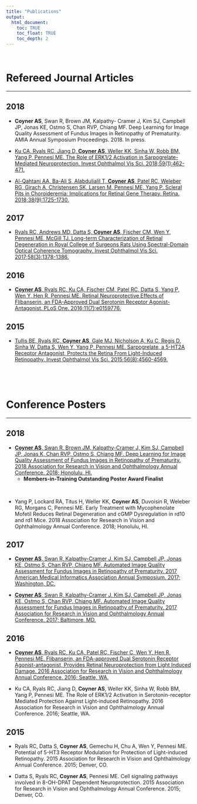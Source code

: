 ```yaml
---
title: "Publications"
output:
  html_document:
    toc: TRUE
    toc_float: TRUE
    toc_depth: 2
---
```


<style>
h1{margin-top: 36px}
</style>

<br>

# Refereed Journal Articles

---

## 2018

- **Coyner AS**, Swan R, Brown JM, Kalpathy- Cramer J, Kim SJ, Campbell JP, Jonas KE, Ostmo S, Chan RVP, Chiang MF. Deep Learning for Image Quality Assessment of Fundus Images in Retinopathy of Prematurity. AMIA Annual Symposium Proceedings. 2018. In press.

- [Ku CA, Ryals RC, Jiang D, **Coyner AS**, Weller KK, Sinha W, Robb BM, Yang P, Pennesi ME. The Role of ERK1/2 Activation in Sarpogrelate-Mediated Neuroprotection. Invest Ophthalmol Vis Sci. 2018;59(1):462-471.](https://www.ncbi.nlm.nih.gov/pubmed/29368005)

- [Al-Qahtani AA, Ba-Ali S, Alabduljalil T, **Coyner AS**, Patel RC, Weleber RG, Girach A, Christensen SK, Larsen M, Pennesi ME, Yang P. Scleral Pits in Choroideremia: Implications for Retinal Gene Therapy. Retina. 2018;38(9):1725-1730.](https://www.ncbi.nlm.nih.gov/pubmed/29160785)


## 2017

- [Ryals RC, Andrews MD, Datta S, **Coyner AS**, Fischer CM, Wen Y, Pennesi ME, McGill TJ. Long-term Characterization of Retinal Degeneration in Royal College of Surgeons Rats Using Spectral-Domain Optical Coherence Tomography. Invest Ophthalmol Vis Sci. 2017;58(3):1378-1386.](https://www.ncbi.nlm.nih.gov/pubmed/28253400)


## 2016

- [**Coyner AS**, Ryals RC, Ku CA,  Fischer CM, Patel RC, Datta S, Yang P, Wen Y, Hen R, Pennesi ME. Retinal Neuroprotective Effects of Flibanserin, an FDA-Approved Dual Serotonin Receptor Agonist-Antagonist. PLoS One. 2016;11(7):e0159776.](https://www.ncbi.nlm.nih.gov/pubmed/27447833)


## 2015

- [Tullis BE, Ryals RC, **Coyner AS**, Gale MJ, Nicholson A, Ku C, Regis D, Sinha W, Datta S, Wen Y, Yang P, Pennesi ME. Sarpogrelate, a 5-HT2A Receptor Antagonist, Protects the Retina From Light-Induced Retinopathy. Invest Ophthalmol Vis Sci. 2015;56(8):4560-4569.](https://www.ncbi.nlm.nih.gov/pubmed/26200496)


<br>

<br>

# Conference Posters

---

## 2018

- [**Coyner AS**, Swan R, Brown JM, Kalpathy-Cramer J, Kim SJ, Campbell JP, Jonas K, Chan RVP, Ostmo S, Chiang MF. Deep Learning for Image Quality Assessment of Fundus Images in Retinopathy of Prematurity. 2018 Association for Research in Vision and Ophthalmology Annual Conference. 2018; Honolulu, HI.](posters/arvo2018.pdf)
    + **Members-in-Training Outstanding Poster Award Finalist**
    
<br>

-  Yang P, Lockard RA, Titus H, Weller KK, **Coyner AS**, Duvoisin R, Weleber RG, Morgans C, Pennesi ME. Early Treatment with Mycophenolate Mofetil Reduces Retinal Degeneration and cGMP Dysregulation in rd10 and rd1 Mice. 2018 Association for Research in Vision and Ophthalmology Annual Conference. 2018; Honolulu, HI.


## 2017

- [**Coyner AS**, Swan R, Kalpathy-Cramer J, Kim SJ, Campbell JP, Jonas KE, Ostmo S, Chan RVP, Chiang MF. Automated Image Quality Assessment for Fundus Images in Retinopathy of Prematurity. 2017 American Medical Informatics Association Annual Symposium. 2017; Washington, DC.](posters/amia2017.pdf)

- [**Coyner AS**, Swan R, Kalpathy-Cramer J, Kim SJ, Campbell JP, Jonas KE, Ostmo S, Chan RVP, Chiang MF. Automated Image Quality Assessment for Fundus Images in Retinopathy of Prematurity. 2017 Association for Research in Vision and Ophthalmology Annual Conference. 2017; Baltimore, MD.](posters/arvo2017.pdf)


## 2016

- [**Coyner AS**, Ryals RC, Ku CA, Patel RC, Fischer C, Wen Y, Hen R, Pennesi ME. Flibanserin, an FDA-approved Dual Serotonin Receptor Agonist-antagonist, Provides Retinal Neuroprotection from Light Induced Damage. 2016 Association for Research in Vision and Ophthalmology Annual Conference. 2016; Seattle, WA.](posters/arvo2016.pdf)

- Ku CA, Ryals RC, Jiang D, **Coyner AS**, Weller KK, Sinha W, Robb BM, Yang P, Pennesi ME. The Role of ERK1/2 Activation in Serotonin-receptor Mediated Protection Against Light-induced Retinopathy. 2016 Association for Research in Vision and Ophthalmology Annual Conference. 2016; Seattle, WA.


## 2015

- Ryals RC, Datta S, **Coyner AS**, Gemechu H, Chu A, Wen Y, Pennesi ME. Potential of 5-HT3 Receptor Modulation for Protection of Light-induced Retinopathy. 2015 Association for Research in Vision and Ophthalmology Annual Conference. 2015; Denver, CO.

- Datta S, Ryals RC, **Coyner AS**, Pennesi ME. Cell signaling pathways involved in 8-OH-DPAT Dependent Neuroprotection. 2015 Association for Research in Vision and Ophthalmology Annual Conference. 2015; Denver, CO.
